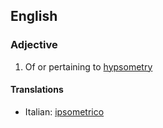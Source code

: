 ==English==

===Adjective===
{{en-adj|-}}

# Of or pertaining to [[hypsometry]]

====Translations====
{{top}}
*Italian: [[ipsometrico]]
{{mid}}

{{bottom}}